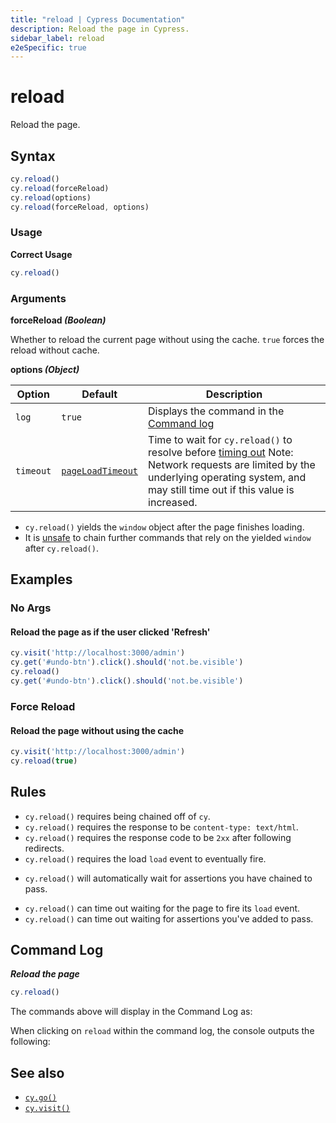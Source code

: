 ```yaml
---
title: "reload | Cypress Documentation"
description: Reload the page in Cypress.
sidebar_label: reload
e2eSpecific: true
---
```


<ProductHeading product="app" />

# reload

Reload the page.

## Syntax

```javascript
cy.reload()
cy.reload(forceReload)
cy.reload(options)
cy.reload(forceReload, options)
```

### Usage

<Icon name="check-circle" color="green" /> **Correct Usage**

```javascript
cy.reload()
```

### Arguments

<Icon name="angle-right" /> **forceReload _(Boolean)_**

Whether to reload the current page without using the cache. `true` forces the
reload without cache.

<Icon name="angle-right" /> **options _(Object)_**

| Option    | Default                                                     | Description                                                                                                                                                                                        |
| --------- | ----------------------------------------------------------- | -------------------------------------------------------------------------------------------------------------------------------------------------------------------------------------------------- |
| `log`     | `true`                                                      | Displays the command in the [Command log](/app/core-concepts/open-mode#Command-Log)                                                                                                                |
| `timeout` | [`pageLoadTimeout`](/app/references/configuration#Timeouts) | Time to wait for `cy.reload()` to resolve before [timing out](#Timeouts) Note: Network requests are limited by the underlying operating system, and may still time out if this value is increased. |

<HeaderYields />

- `cy.reload()` yields the `window` object after the page finishes loading.
- It is [unsafe](/app/core-concepts/retry-ability#Only-queries-are-retried)
  to chain further commands that rely on the yielded `window` after
  `cy.reload()`.

## Examples

### No Args

#### Reload the page as if the user clicked 'Refresh'

```javascript
cy.visit('http://localhost:3000/admin')
cy.get('#undo-btn').click().should('not.be.visible')
cy.reload()
cy.get('#undo-btn').click().should('not.be.visible')
```

### Force Reload

#### Reload the page without using the cache

```javascript
cy.visit('http://localhost:3000/admin')
cy.reload(true)
```

## Rules

<HeaderRequirements />

- `cy.reload()` requires being chained off of `cy`.
- `cy.reload()` requires the response to be `content-type: text/html`.
- `cy.reload()` requires the response code to be `2xx` after following
  redirects.
- `cy.reload()` requires the load `load` event to eventually fire.

<HeaderAssertions />

- `cy.reload()` will automatically wait for assertions you have chained to pass.

<HeaderTimeouts />

- `cy.reload()` can time out waiting for the page to fire its `load` event.
- `cy.reload()` can time out waiting for assertions you've added to pass.

## Command Log

**_Reload the page_**

```javascript
cy.reload()
```

The commands above will display in the Command Log as:

<DocsImage
  src="/img/api/reload/test-page-after-reload-button.png"
  alt="Command Log reload"
/>

When clicking on `reload` within the command log, the console outputs the
following:

<DocsImage
  src="/img/api/reload/command-log-for-reload-cypress.png"
  alt="Console Log reload"
/>

## See also

- [`cy.go()`](/api/commands/go)
- [`cy.visit()`](/api/commands/visit)

